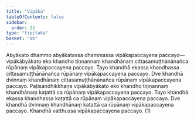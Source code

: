 ```yaml
---
title: "Vipāka"
tableOfContents: false
sidebar:
  order: 23
type: "tipitaka"
basket: "ab"
---
```



<DynamicBreadcrumb />

<Division number="292">

<Paragraph number="949">
Abyākato dhammo abyākatassa dhammassa vipākapaccayena paccayo—  vipākābyākato eko khandho tiṇṇannaṃ khandhānaṃ cittasamuṭṭhānānañca rūpānaṃ vipākapaccayena paccayo. Tayo khandhā ekassa khandhassa cittasamuṭṭhānānañca rūpānaṃ vipākapaccayena paccayo. Dve khandhā dvinnaṃ khandhānaṃ cittasamuṭṭhānānañca rūpānaṃ vipākapaccayena paccayo. Paṭisandhikkhaṇe vipākābyākato eko khandho tiṇṇannaṃ khandhānaṃ kaṭattā ca rūpānaṃ vipākapaccayena paccayo. Tayo khandhā ekassa khandhassa kaṭattā ca rūpānaṃ vipākapaccayena paccayo. Dve khandhā dvinnaṃ khandhānaṃ kaṭattā ca rūpānaṃ vipākapaccayena paccayo. Khandhā vatthussa vipākapaccayena paccayo. (1)
</Paragraph>
</Division>